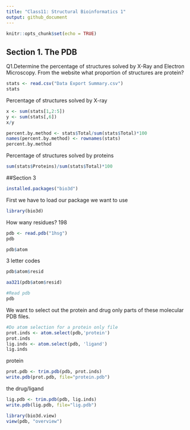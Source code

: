 ```yaml
---
title: "Class11: Structural Bioinformatics 1"
output: github_document
---
```


```r
knitr::opts_chunk$set(echo = TRUE)
```

## Section 1. The PDB

Q1.Determine the percentage of structures solved by X-Ray and Electron Microscopy.  From the website what proportion of structures are protein?

```r
stats <- read.csv("Data Export Summary.csv")
stats
```

Percentage of structures solved by X-ray
```r
x <- sum(stats[1,2:5])
y <- sum(stats[,6])
x/y
```

```r
percent.by.method <- stats$Total/sum(stats$Total)*100
names(percent.by.method) <- rownames(stats)
percent.by.method
```

Percentage of structures solved by proteins
```r
sum(stats$Proteins)/sum(stats$Total)*100
```

##Section 3
```r
installed.packages("bio3d")
```

First we have to load our package we want to use
```r
library(bio3d)
```
How wany residues? 198
```r
pdb <- read.pdb("1hsg")
pdb
```

```r
pdb$atom
```

3 letter codes
```r
pdb$atom$resid
```

```r
aa321(pdb$atom$resid)
```


```r
#Read pdb
pdb
```

We want to select out the protein and drug only parts of these molecular PDB files.
```r
#Do atom selection for a protein only file
prot.inds <- atom.select(pdb,'protein')
prot.inds
lig.inds <- atom.select(pdb, 'ligand')
lig.inds
```

protein
```r
prot.pdb <- trim.pdb(pdb, prot.inds)
write.pdb(prot.pdb, file="protein.pdb")
```

the drug/ligand
```r
lig.pdb <- trim.pdb(pdb, lig.inds)
write.pdb(lig.pdb, file="lig.pdb")
```

```r
library(bio3d.view)
view(pdb, "overview")
```

